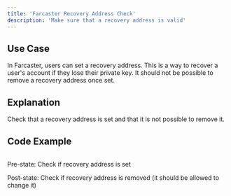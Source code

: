 ```yaml
---
title: 'Farcaster Recovery Address Check'
description: 'Make sure that a recovery address is valid'
---
```


## Use Case

In Farcaster, users can set a recovery address. This is a way to recover a user's account if they lose their private key.
It should not be possible to remove a recovery address once set.

## Explanation

Check that a recovery address is set and that it is not possible to remove it.

## Code Example

```solidity

```

Pre-state: Check if recovery address is set

Post-state: Check if recovery address is removed (it should be allowed to change it)